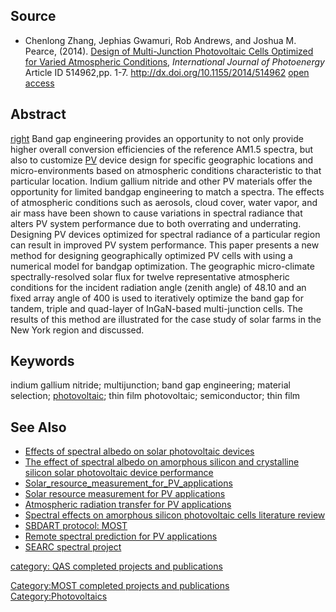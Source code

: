 {{MOST}}

==Source==
* Chenlong Zhang, Jephias Gwamuri, Rob Andrews, and Joshua M. Pearce, (2014). [http://www.hindawi.com/journals/ijp/aip/514962/ Design of Multi-Junction Photovoltaic Cells Optimized for Varied Atmospheric Conditions], ''International Journal of Photoenergy'' Article ID 514962,pp. 1-7. http://dx.doi.org/10.1155/2014/514962  [https://www.academia.edu/9178398/Design_of_Multijunction_Photovoltaic_Cells_Optimized_for_Varied_Atmospheric_Conditions open access]

==Abstract==
[[image:Atmos-spec.png|right]]
Band gap engineering provides an opportunity to not only provide higher overall conversion efficiencies of the reference AM1.5 spectra, but also to customize [[PV]] device design for specific geographic locations and micro-environments based on atmospheric conditions characteristic to that particular location. Indium gallium nitride and other PV materials offer the opportunity for limited bandgap engineering to match a spectra. The effects of atmospheric conditions such as aerosols, cloud cover, water vapor, and air mass have been shown to cause variations in spectral radiance that alters PV system performance due to both overrating and underrating. Designing PV devices optimized for spectral radiance of a particular region can result
in improved PV system performance. This paper presents a new method for designing geographically optimized PV cells with using a numerical model for bandgap optimization. The geographic micro-climate spectrally-resolved solar flux for twelve representative atmospheric conditions for the incident radiation angle (zenith angle) of 48.10 and an fixed array angle of 400 is used to iteratively optimize the band gap for tandem, triple and quad-layer of InGaN-based multi-junction cells. The results of this method are illustrated for the case study of solar farms in the New York region and discussed.

==Keywords==
indium gallium nitride; multijunction; band gap engineering; material selection; [[photovoltaic]]; thin film photovoltaic; semiconductor; thin film

==See Also==
* [[Effects of spectral albedo on solar photovoltaic devices]]
* [[The effect of spectral albedo on amorphous silicon and crystalline silicon solar photovoltaic device performance]]
* [[Solar_resource_measurement_for_PV_applications]]
* [[Solar resource measurement for PV applications]]
* [[Atmospheric radiation transfer for PV applications]]
* [[Spectral effects on amorphous silicon photovoltaic cells literature review]]
* [[SBDART protocol: MOST]]
* [[Remote spectral prediction for PV applications]]
* [[SEARC spectral project]]


{{Solar navbox}}

[[Category:MOST completed projects and publications]]
[[Category:Photovoltaics]]
[[category: QAS completed projects and publications]]